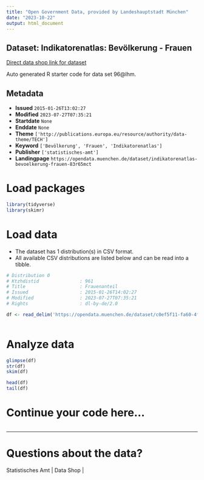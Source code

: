 ```yaml
---
title: "Open Government Data, provided by Landeshauptstadt München"
date: "2023-10-22"
output: html_document
---
```


## Dataset: Indikatorenatlas: Bevölkerung - Frauen

[Direct data shop link for dataset](https://opendata.muenchen.de/dataset/indikatorenatlas-bevoelkerung-frauen-83r65mct)

Auto generated R starter code for data set 96@lhm.

## Metadata

- **Issued** `2015-01-26T13:02:27`
- **Modified** `2023-07-27T07:35:21`
- **Startdate** `None`
- **Enddate** `None`
- **Theme** `['http://publications.europa.eu/resource/authority/data-theme/TECH']`
- **Keyword** `['Bevölkerung', 'Frauen', 'Indikatorenatlas']`
- **Publisher** `['statistisches-amt']`
- **Landingpage** `https://opendata.muenchen.de/dataset/indikatorenatlas-bevoelkerung-frauen-83r65mct`


# Load packages

```r

library(tidyverse)
library(skimr)

```

# Load data

-   The dataset has 1 distribution(s) in CSV format.
-   All available CSV distributions are listed below and can be read into a tibble.

```r

# Distribution 0
# Ktzhdistid               : 961
# Title                    : Frauenanteil
# Issued                   : 2015-01-26T14:02:27
# Modified                 : 2023-07-27T07:35:21
# Rights                   : dl-by-de/2.0

df <- read_delim('https://opendata.muenchen.de/dataset/c0ef5f11-fa60-4f5f-95cb-90ae18c8f9a6/resource/f67b2cf6-a617-4ccb-8d56-65fe14a6426b/download/indikat_bevoelkerung_frauen_240723.csv')



```

# Analyze data

```r

glimpse(df)
str(df)
skim(df)

head(df)
tail(df)

```

# Continue your code here...

```r

```

------------------------------------------------------------------------

# Questions about the data?

Statistisches Amt | Data Shop | 
